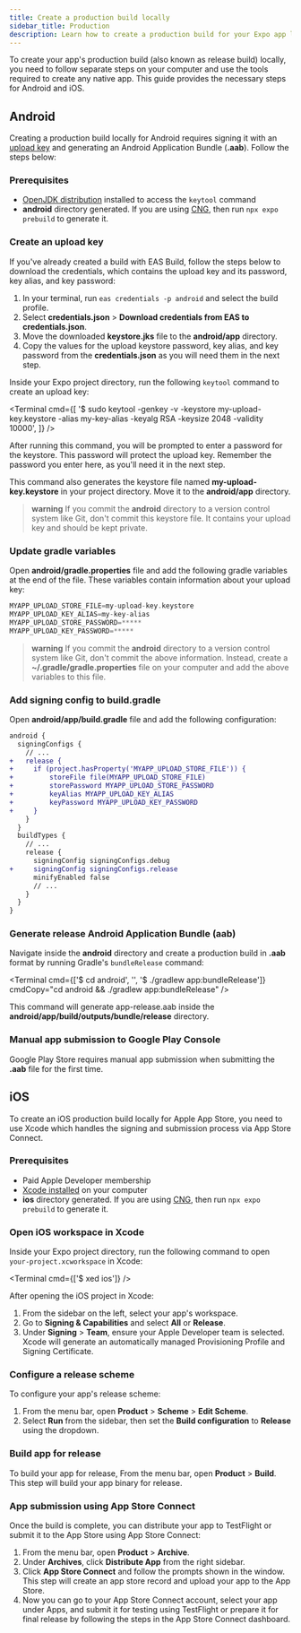 ```yaml
---
title: Create a production build locally
sidebar_title: Production
description: Learn how to create a production build for your Expo app locally.
---
```




To create your app's production build (also known as release build) locally, you need to follow separate steps on your computer and use the tools required to create any native app. This guide provides the necessary steps for Android and iOS.

## Android

Creating a production build locally for Android requires signing it with an [upload key](https://developer.android.com/studio/publish/app-signing#certificates-keystores) and generating an Android Application Bundle (**.aab**). Follow the steps below:

### Prerequisites

- [OpenJDK distribution](/get-started/set-up-your-environment/?mode=development-build&buildEnv=local#install-watchman-and-jdk) installed to access the `keytool` command
- **android** directory generated. If you are using [CNG](/workflow/continuous-native-generation/), then run `npx expo prebuild` to generate it.

<Step label="1">

### Create an upload key

<Collapsible summary="Already created a build with EAS Build? Download your credentials and skip to the next step.">

If you've already created a build with EAS Build, follow the steps below to download the credentials, which contains the upload key and its password, key alias, and key password:

1. In your terminal, run `eas credentials -p android` and select the build profile.
2. Select **credentials.json** > **Download credentials from EAS to credentials.json**.
3. Move the downloaded **keystore.jks** file to the **android/app** directory.
4. Copy the values for the upload keystore password, key alias, and key password from the **credentials.json** as you will need them in the next step.

</Collapsible>

Inside your Expo project directory, run the following `keytool` command to create an upload key:

<Terminal
  cmd={[
    '$ sudo keytool -genkey -v -keystore my-upload-key.keystore -alias my-key-alias -keyalg RSA -keysize 2048 -validity 10000',
  ]}
/>

After running this command, you will be prompted to enter a password for the keystore. This password will protect the upload key. Remember the password you enter here, as you'll need it in the next step.

This command also generates the keystore file named **my-upload-key.keystore** in your project directory. Move it to the **android/app** directory.

> **warning** If you commit the **android** directory to a version control system like Git, don't commit this keystore file. It contains your upload key and should be kept private.

</Step>

<Step label="2">

### Update gradle variables

Open **android/gradle.properties** file and add the following gradle variables at the end of the file. These variables contain information about your upload key:

```groovy android/gradle.properties
MYAPP_UPLOAD_STORE_FILE=my-upload-key.keystore
MYAPP_UPLOAD_KEY_ALIAS=my-key-alias
MYAPP_UPLOAD_STORE_PASSWORD=*****
MYAPP_UPLOAD_KEY_PASSWORD=*****
```

> **warning** If you commit the **android** directory to a version control system like Git, don't commit the above information. Instead, create a **~/.gradle/gradle.properties** file on your computer and add the above variables to this file.

</Step>

<Step label="3">

### Add signing config to build.gradle

Open **android/app/build.gradle** file and add the following configuration:

```diff android/app/build.gradle
android {
  signingConfigs {
    // ...
+   release {
+     if (project.hasProperty('MYAPP_UPLOAD_STORE_FILE')) {
+         storeFile file(MYAPP_UPLOAD_STORE_FILE)
+         storePassword MYAPP_UPLOAD_STORE_PASSWORD
+         keyAlias MYAPP_UPLOAD_KEY_ALIAS
+         keyPassword MYAPP_UPLOAD_KEY_PASSWORD
+     }
    }
  }
  buildTypes {
    // ...
    release {
      signingConfig signingConfigs.debug
+     signingConfig signingConfigs.release
      minifyEnabled false
      // ...
    }
  }
}
```

</Step>

<Step label="4">

### Generate release Android Application Bundle (aab)

Navigate inside the **android** directory and create a production build in **.aab** format by running Gradle's `bundleRelease` command:

<Terminal
  cmd={['$ cd android', '', '$ ./gradlew app:bundleRelease']}
  cmdCopy="cd android && ./gradlew app:bundleRelease"
/>

This command will generate app-release.aab inside the **android/app/build/outputs/bundle/release** directory.

</Step>

<Step label="5">

### Manual app submission to Google Play Console

Google Play Store requires manual app submission when submitting the **.aab** file for the first time.

<BoxLink
  title="Manual first submission of an Android app"
  description="Follow the steps from the FYI guide on manually submitting your app to Google Play Store for the first time."
  href="https://expo.fyi/first-android-submission"
  Icon={AndroidIcon}
/>

</Step>

## iOS

To create an iOS production build locally for Apple App Store, you need to use Xcode which handles the signing and submission process via App Store Connect.

### Prerequisites

- Paid Apple Developer membership
- [Xcode installed](/get-started/set-up-your-environment/?platform=ios&device=physical&mode=development-build&buildEnv=local#set-up-xcode-and-watchman) on your computer
- **ios** directory generated. If you are using [CNG](/workflow/continuous-native-generation/), then run `npx expo prebuild` to generate it.

<Step label="1">

### Open iOS workspace in Xcode

Inside your Expo project directory, run the following command to open `your-project.xcworkspace` in Xcode:

<Terminal cmd={['$ xed ios']} />

After opening the iOS project in Xcode:

1. From the sidebar on the left, select your app's workspace.
2. Go to **Signing & Capabilities** and select **All** or **Release**.
3. Under **Signing** > **Team**, ensure your Apple Developer team is selected. Xcode will generate an automatically managed Provisioning Profile and Signing Certificate.

</Step>

<Step label="2">

### Configure a release scheme

To configure your app's release scheme:

1. From the menu bar, open **Product** > **Scheme** > **Edit Scheme**.
2. Select **Run** from the sidebar, then set the **Build configuration** to **Release** using the dropdown.

</Step>

<Step label="3">

### Build app for release

To build your app for release, From the menu bar, open **Product** > **Build**. This step will build your app binary for release.

</Step>

<Step label="4">

### App submission using App Store Connect

Once the build is complete, you can distribute your app to TestFlight or submit it to the App Store using App Store Connect:

1. From the menu bar, open **Product** > **Archive**.
2. Under **Archives**, click **Distribute App** from the right sidebar.
3. Click **App Store Connect** and follow the prompts shown in the window. This step will create an app store record and upload your app to the App Store.
4. Now you can go to your App Store Connect account, select your app under Apps, and submit it for testing using TestFlight or prepare it for final release by following the steps in the App Store Connect dashboard.

</Step>
